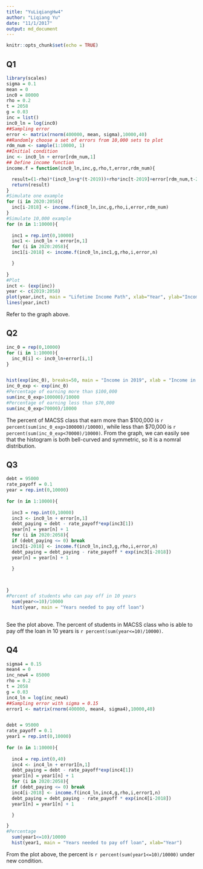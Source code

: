 ```yaml
---
title: "YuLiqiangHw4"
author: "Liqiang Yu"
date: "11/1/2017"
output: md_document
---
```


```r
knitr::opts_chunk$set(echo = TRUE)
```

## Q1


```r
library(scales)
sigma = 0.1
mean = 0
inc0 = 80000
rho = 0.2
t = 2058
g = 0.03
inc = list()
inc0_ln = log(inc0)
##Sampling error
error <- matrix(rnorm(400000, mean, sigma),10000,40)
##Randomly choose a set of errors from 10,000 sets to plot 
rdm_num <- sample(1:10000, 1)
##Initial condition
inc <- inc0_ln + error[rdm_num,1]
## Define income function
income.f = function(inc0_ln,inc,g,rho,t,error,rdm_num){

  result=(1-rho)*(inc0_ln+g*(t-2019))+rho*inc[t-2019]+error[rdm_num,t-2018]
  return(result)
}
#Simulate one example
for (i in 2020:2058){
  inc[i-2018] <- income.f(inc0_ln,inc,g,rho,i,error,rdm_num)
}
#Simulate 10,000 example
for (n in 1:10000){
  
  inc1 = rep.int(0,10000)
  inc1 <- inc0_ln + error[n,1]
  for (i in 2020:2058){
  inc1[i-2018] <- income.f(inc0_ln,inc1,g,rho,i,error,n)

  }
  
}
#Plot
inct <- (exp(inc))
year <- c(2019:2058)
plot(year,inct, main = "Lifetime Income Path", xlab="Year", ylab="Income in dollars")
lines(year,inct)
```
Refer to the graph above.

## Q2



```r
inc_0 = rep(0,10000)
for (i in 1:10000){
  inc_0[i] <- inc0_ln+error[i,1]
}


hist(exp(inc_0), breaks=50, main = "Income in 2019", xlab = "Income in dollars")
inc_0_exp <- exp(inc_0)
#Percentage of earning more than $100,000
sum(inc_0_exp>100000)/10000
#Percentage of earning less than $70,000
sum(inc_0_exp<70000)/10000

```
The percent of MACSS class that earn more than \$100,000 is `r percent(sum(inc_0_exp>100000)/10000)`, while less than \$70,000 is `r percent(sum(inc_0_exp<70000)/10000)`. From the graph, we can easily see that the histogram is both bell-curved and symmetric, so it is a nomral distribution.

## Q3

```r
debt = 95000
rate_payoff = 0.1
year = rep.int(0,10000)
            
for (n in 1:10000){
  
  inc3 = rep.int(0,10000)
  inc3 <- inc0_ln + error[n,1]
  debt_paying = debt - rate_payoff*exp(inc3[1])
  year[n] = year[n] + 1
  for (i in 2020:2058){
  if (debt_paying <= 0) break
  inc3[i-2018] <- income.f(inc0_ln,inc3,g,rho,i,error,n)
  debt_paying = debt_paying - rate_payoff * exp(inc3[i-2018])
  year[n] = year[n] + 1

  }


  
}
#Percent of students who can pay off in 10 years
  sum(year<=10)/10000
  hist(year, main = "Years needed to pay off loan")
  


```
See the plot above. The percent of students in MACSS class who is able to pay off the loan in 10 years is `r percent(sum(year<=10)/10000)`.

## Q4

```r
sigma4 = 0.15
mean4 = 0
inc_new4 = 85000
rho = 0.2
t = 2058
g = 0.03
inc4_ln = log(inc_new4)
##Sampling error with sigma = 0.15
error1 <- matrix(rnorm(400000, mean4, sigma4),10000,40)


debt = 95000
rate_payoff = 0.1
year1 = rep.int(0,10000)
            
for (n in 1:10000){
  
  inc4 = rep.int(0,40)
  inc4 <- inc4_ln + error1[n,1]
  debt_paying = debt - rate_payoff*exp(inc4[1])
  year1[n] = year1[n] + 1
  for (i in 2020:2058){
  if (debt_paying <= 0) break
  inc4[i-2018] <- income.f(inc4_ln,inc4,g,rho,i,error1,n)
  debt_paying = debt_paying - rate_payoff * exp(inc4[i-2018])
  year1[n] = year1[n] + 1

  }

}
#Percentage
  sum(year1<=10)/10000
  hist(year1, main = "Years needed to pay off loan", xlab="Year")
```
From the plot above, the percent is `r percent(sum(year1<=10)/10000)` under new condition.
